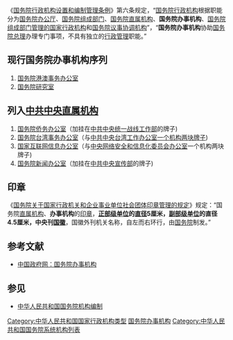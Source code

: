 {{中华人民共和国政府}}

《[[s:国务院行政机构设置和编制管理条例|国务院行政机构设置和编制管理条例]]》第六条规定，“[[国务院各机构#国务院行政机构|国务院行政机构]]根据职能分为[[中华人民共和国国务院办公厅|国务院办公厅]]、[[国务院组成部门|国务院组成部门]]、[[国务院直属机构|国务院直属机构]]、'''国务院办事机构'''、[[国务院部委管理的国家局|国务院组成部门管理的国家行政机构]]和[[国务院议事协调机构|国务院议事协调机构]]”，“'''国务院办事机构'''协助[[中华人民共和国国务院总理|国务院总理]]办理专门事项，不具有独立的[[行政管理|行政管理]]职能。”

==现行国务院办事机构序列==
#[[国务院港澳事务办公室|国务院港澳事务办公室]]
#[[国务院研究室|国务院研究室]]

== 列入[[中共中央直属机构|中共中央直属机构]] ==
# [[国务院侨务办公室|国务院侨务办公室]]（加挂在[[中共中央统一战线工作部|中共中央统一战线工作部]]的牌子)
# [[国务院台湾事务办公室|国务院台湾事务办公室]]（与[[中共中央台湾工作办公室|中共中央台湾工作办公室]][[一个机构两块牌子|一个机构两块牌子]])
# [[国家互联网信息办公室|国家互联网信息办公室]]（与[[中央网络安全和信息化委员会办公室|中央网络安全和信息化委员会办公室]]一个机构两块牌子)
# [[国务院新闻办公室|国务院新闻办公室]]（加挂在[[中共中央宣传部|中共中央宣传部]]的牌子)

==印章==
《[[s:国务院关于国家行政机关和企业事业单位社会团体印章管理的规定|国务院关于国家行政机关和企业事业单位社会团体印章管理的规定]]》规定：“国务院[[国务院直属机构|直属机构]]、'''办事机构'''的[[印章|印章]]，'''[[:分类:正部级单位|正部级单位]]的[[直径|直径]]5厘米，[[:分类:副部级单位|副部级单位]]的直径4.5厘米，中央刊[[中华人民共和国国徽|国徽]]'''，国徽外刊机关名称，自左而右环行，由[[中华人民共和国国务院|国务院]]制发。”

==参考文献==
{{Reflist}}
*[http://www.gov.cn/gjjg/2008-04/25/content_2371.htm 中国政府网：国务院办事机构]{{Wayback|url=http://www.gov.cn/gjjg/2008-04/25/content_2371.htm |date=20081219194717 }}

== 参见 ==
* [[中华人民共和国国务院机构编制|中华人民共和国国务院机构编制]]

{{国务院}}
{{国务院/13|属}}

[[Category:中华人民共和国国家行政机构类型|Category:中华人民共和国国家行政机构类型]]
[[Category:国务院办事机构|]]
[[Category:中华人民共和国国务院系统机构列表|Category:中华人民共和国国务院系统机构列表]]